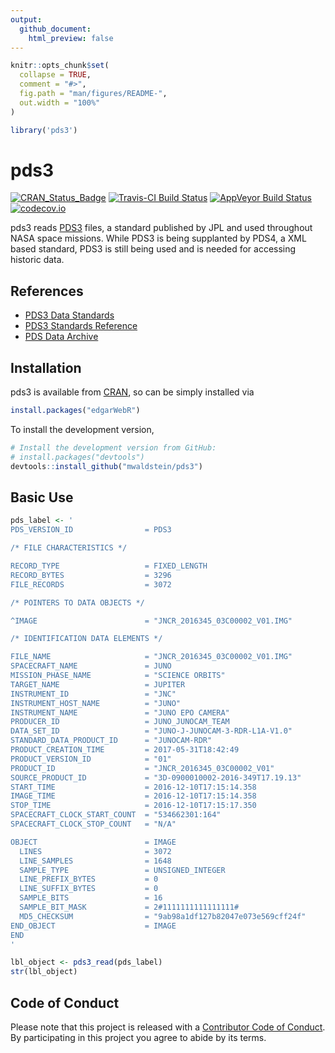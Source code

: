 ```yaml
---
output: 
  github_document:
    html_preview: false
---
```


<!-- README.md is generated from README.Rmd. Please edit that file -->

```r
knitr::opts_chunk$set(
  collapse = TRUE,
  comment = "#>",
  fig.path = "man/figures/README-",
  out.width = "100%"
)

library('pds3')
```
# pds3

[![CRAN_Status_Badge](http://www.r-pkg.org/badges/version/pds3)](https://cran.r-project.org/package=pds3)
[![Travis-CI Build Status](https://travis-ci.org/mwaldstein/pds3.svg?branch=master)](https://travis-ci.org/mwaldstein/pds3)
[![AppVeyor Build Status](https://ci.appveyor.com/api/projects/status/github/mwaldstein/pds3?branch=master&svg=true)](https://ci.appveyor.com/project/mwaldstein/pds3)
[![codecov.io](https://codecov.io/github/mwaldstein/pds3/coverage.svg?branch=master)](https://codecov.io/github/mwaldstein/pds3?branch=master)

pds3 reads [PDS3](https://pds.jpl.nasa.gov/datastandards/pds3/) files, a standard
published by JPL and used throughout NASA space missions. While PDS3 is being
supplanted by PDS4, a XML based standard, PDS3 is still being used and is
needed for accessing historic data.

## References

 * [PDS3 Data Standards](https://pds.jpl.nasa.gov/datastandards/pds3/)
 * [PDS3 Standards Reference](https://pds.jpl.nasa.gov/datastandards/pds3/standards/)
 * [PDS Data Archive](https://pds.jpl.nasa.gov/)

## Installation

pds3 is available from [CRAN](https://CRAN.R-project.org), so can be simply installed via
```r
install.packages("edgarWebR")
```

To install the development version,
```r
# Install the development version from GitHub:
# install.packages("devtools")
devtools::install_github("mwaldstein/pds3")
```

## Basic Use

```r
pds_label <- '
PDS_VERSION_ID                = PDS3

/* FILE CHARACTERISTICS */

RECORD_TYPE                   = FIXED_LENGTH
RECORD_BYTES                  = 3296
FILE_RECORDS                  = 3072

/* POINTERS TO DATA OBJECTS */

^IMAGE                        = "JNCR_2016345_03C00002_V01.IMG"

/* IDENTIFICATION DATA ELEMENTS */

FILE_NAME                     = "JNCR_2016345_03C00002_V01.IMG"
SPACECRAFT_NAME               = JUNO
MISSION_PHASE_NAME            = "SCIENCE ORBITS"
TARGET_NAME                   = JUPITER
INSTRUMENT_ID                 = "JNC"
INSTRUMENT_HOST_NAME          = "JUNO"
INSTRUMENT_NAME               = "JUNO EPO CAMERA"
PRODUCER_ID                   = JUNO_JUNOCAM_TEAM
DATA_SET_ID                   = "JUNO-J-JUNOCAM-3-RDR-L1A-V1.0"
STANDARD_DATA_PRODUCT_ID      = "JUNOCAM-RDR"
PRODUCT_CREATION_TIME         = 2017-05-31T18:42:49
PRODUCT_VERSION_ID            = "01"
PRODUCT_ID                    = "JNCR_2016345_03C00002_V01"
SOURCE_PRODUCT_ID             = "3D-0900010002-2016-349T17.19.13"
START_TIME                    = 2016-12-10T17:15:14.358
IMAGE_TIME                    = 2016-12-10T17:15:14.358
STOP_TIME                     = 2016-12-10T17:15:17.350
SPACECRAFT_CLOCK_START_COUNT  = "534662301:164"
SPACECRAFT_CLOCK_STOP_COUNT   = "N/A"

OBJECT                        = IMAGE
  LINES                       = 3072
  LINE_SAMPLES                = 1648
  SAMPLE_TYPE                 = UNSIGNED_INTEGER
  LINE_PREFIX_BYTES           = 0
  LINE_SUFFIX_BYTES           = 0
  SAMPLE_BITS                 = 16
  SAMPLE_BIT_MASK             = 2#1111111111111111#
  MD5_CHECKSUM                = "9ab98a1df127b82047e073e569cff24f"
END_OBJECT                    = IMAGE
END
'

lbl_object <- pds3_read(pds_label)
str(lbl_object)
```

## Code of Conduct

Please note that this project is released with a [Contributor Code of Conduct](CODE_OF_CONDUCT.md).
By participating in this project you agree to abide by its terms.
